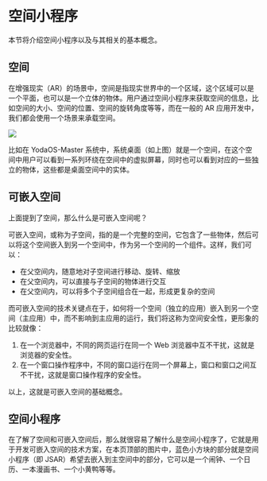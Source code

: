 # 空间小程序

本节将介绍空间小程序以及与其相关的基本概念。

## 空间

在增强现实（AR）的场景中，空间是指现实世界中的一个区域，这个区域可以是一个平面，也可以是一个立体的物体。用户通过空间小程序来获取空间的信息，比如空间的大小、空间的位置、空间的旋转角度等等，而在一般的 AR 应用开发中，我们都会使用一个场景来承载空间。

![](intro-subspace-in-deskstop.png)

比如在 YodaOS-Master 系统中，系统桌面（如上图）就是一个空间，在这个空间中用户可以看到一系列环绕在空间中的虚拟屏幕，同时也可以看到对应的一些独立的物体，这些都是桌面空间中的实体。

## 可嵌入空间

上面提到了空间，那么什么是可嵌入空间呢？

可嵌入空间，或称为子空间，指的是一个完整的空间，它包含了一些物体，然后可以将这个空间嵌入到另一个空间中，作为另一个空间的一个组件。这样，我们可以：

- 在父空间内，随意地对子空间进行移动、旋转、缩放
- 在父空间内，可以直接与子空间的物体进行交互
- 在父空间内，可以将多个子空间组合在一起，形成更复杂的空间

而可嵌入空间的技术关键点在于，如何将一个空间（独立的应用）嵌入到另一个空间（主应用）中，而不影响到主应用的运行，我们将这称为空间安全性，更形象的比较就像：

1. 在一个浏览器中，不同的网页运行在同一个 Web 浏览器中互不干扰，这就是浏览器的安全性。
2. 在一个窗口操作程序中，不同的窗口运行在同一个屏幕上，窗口和窗口之间互不干扰，这就是窗口操作程序的安全性。

以上，这就是可嵌入空间的基础概念。

## 空间小程序

在了解了空间和可嵌入空间后，那么就很容易了解什么是空间小程序了，它就是用于开发可嵌入空间的技术方案，在本页顶部的图片中，蓝色小方块的部分就是空间小程序（即 JSAR）希望去嵌入到主空间中的部分，它可以是一个闹钟、一个日历、一本漫画书、一个小黄鸭等等。
